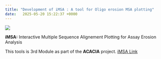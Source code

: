 ```yaml
---
title: "Development of iMSA : A tool for Oligo erosion MSA plotting"
date:   2025-05-20 15:22:37 +0000
---
```


![](iMSA_Logo.png)

**iMSA:** Interactive Multiple Sequence Alignement Plotting for Assay Erosion Analysis

This tools is 3rd Module as part of the **ACACIA** project.
 [iMSA Link](https://idevfactory.shinyapps.io/iMSA/)
 













